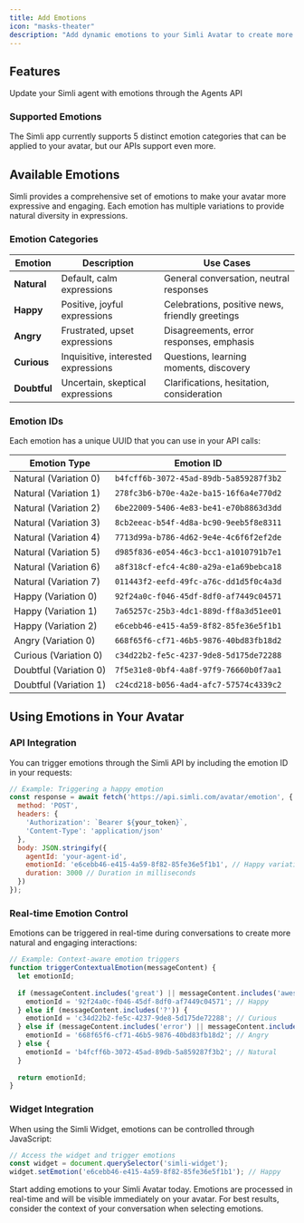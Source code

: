 ```yaml
---
title: Add Emotions
icon: "masks-theater"
description: "Add dynamic emotions to your Simli Avatar to create more engaging and expressive interactions."
---
```


## Features

<Card title="Simli Agents API" icon="code" href="/api-reference/endpoint/agent/agent-update">
  Update your Simli agent with emotions through the Agents API 
</Card>

### Supported Emotions
The Simli app currently supports 5 distinct emotion categories that can be applied to your avatar, but our APIs support even more. 

## Available Emotions

Simli provides a comprehensive set of emotions to make your avatar more expressive and engaging. Each emotion has multiple variations to provide natural diversity in expressions.

### Emotion Categories

| Emotion | Description | Use Cases |
|---------|-------------|-----------|
| **Natural** | Default, calm expressions | General conversation, neutral responses |
| **Happy** | Positive, joyful expressions | Celebrations, positive news, friendly greetings |
| **Angry** | Frustrated, upset expressions | Disagreements, error responses, emphasis |
| **Curious** | Inquisitive, interested expressions | Questions, learning moments, discovery |
| **Doubtful** | Uncertain, skeptical expressions | Clarifications, hesitation, consideration |

### Emotion IDs

Each emotion has a unique UUID that you can use in your API calls:

| Emotion Type | Emotion ID |
|-------------|------------|
| Natural (Variation 0) | `b4fcff6b-3072-45ad-89db-5a859287f3b2` |
| Natural (Variation 1) | `278fc3b6-b70e-4a2e-ba15-16f6a4e770d2` |
| Natural (Variation 2) | `6be22009-5406-4e83-be41-e70b8863d3dd` |
| Natural (Variation 3) | `8cb2eeac-b54f-4d8a-bc90-9eeb5f8e8311` |
| Natural (Variation 4) | `7713d99a-b786-4d62-9e4e-4c6f6f2ef2de` |
| Natural (Variation 5) | `d985f836-e054-46c3-bcc1-a1010791b7e1` |
| Natural (Variation 6) | `a8f318cf-efc4-4c80-a29a-e1a69bebca18` |
| Natural (Variation 7) | `011443f2-eefd-49fc-a76c-dd1d5f0c4a3d` |
| Happy (Variation 0) | `92f24a0c-f046-45df-8df0-af7449c04571` |
| Happy (Variation 1) | `7a65257c-25b3-4dc1-889d-ff8a3d51ee01` |
| Happy (Variation 2) | `e6cebb46-e415-4a59-8f82-85fe36e5f1b1` |
| Angry (Variation 0) | `668f65f6-cf71-46b5-9876-40bd83fb18d2` |
| Curious (Variation 0) | `c34d22b2-fe5c-4237-9de8-5d175de72288` |
| Doubtful (Variation 0) | `7f5e31e8-0bf4-4a8f-97f9-76660b0f7aa1` |
| Doubtful (Variation 1) | `c24cd218-b056-4ad4-afc7-57574c4339c2` |

## Using Emotions in Your Avatar

### API Integration

You can trigger emotions through the Simli API by including the emotion ID in your requests:

```javascript
// Example: Triggering a happy emotion
const response = await fetch('https://api.simli.com/avatar/emotion', {
  method: 'POST',
  headers: {
    'Authorization': `Bearer ${your_token}`,
    'Content-Type': 'application/json'
  },
  body: JSON.stringify({
    agentId: 'your-agent-id',
    emotionId: 'e6cebb46-e415-4a59-8f82-85fe36e5f1b1', // Happy variation 2
    duration: 3000 // Duration in milliseconds
  })
});
```

### Real-time Emotion Control

Emotions can be triggered in real-time during conversations to create more natural and engaging interactions:

```javascript
// Example: Context-aware emotion triggers
function triggerContextualEmotion(messageContent) {
  let emotionId;
  
  if (messageContent.includes('great') || messageContent.includes('awesome')) {
    emotionId = '92f24a0c-f046-45df-8df0-af7449c04571'; // Happy
  } else if (messageContent.includes('?')) {
    emotionId = 'c34d22b2-fe5c-4237-9de8-5d175de72288'; // Curious
  } else if (messageContent.includes('error') || messageContent.includes('problem')) {
    emotionId = '668f65f6-cf71-46b5-9876-40bd83fb18d2'; // Angry
  } else {
    emotionId = 'b4fcff6b-3072-45ad-89db-5a859287f3b2'; // Natural
  }
  
  return emotionId;
}
```

### Widget Integration

When using the Simli Widget, emotions can be controlled through JavaScript:

```javascript
// Access the widget and trigger emotions
const widget = document.querySelector('simli-widget');
widget.setEmotion('e6cebb46-e415-4a59-8f82-85fe36e5f1b1'); // Happy
```

<Card title="Simli Agents API" icon="code" href="/api-reference/endpoint/agent/agent-update">
  Start adding emotions to your Simli Avatar today.
</Card>

<Info>
  Emotions are processed in real-time and will be visible immediately on your avatar. For best results, consider the context of your conversation when selecting emotions.
</Info>